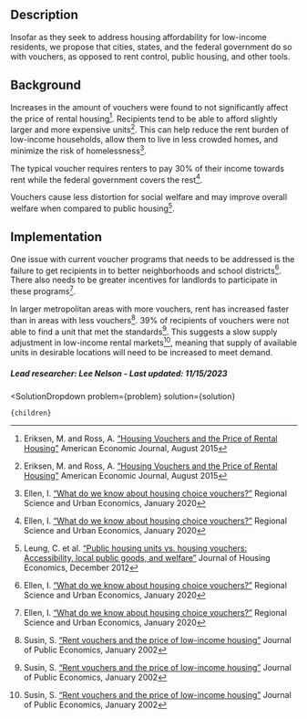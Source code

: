 

## Description
Insofar as they seek to address housing affordability for low-income residents, we propose that cities, states, and the federal government do so with vouchers, as opposed to rent control, public housing, and other tools.

## Background
Increases in the amount of vouchers were found to not significantly affect the price of rental housing[^”1”]. Recipients tend to be able to afford slightly larger and more expensive units[^”1”]. This can help reduce the rent burden of low-income households, allow them to live in less crowded homes, and minimize the risk of homelessness[^”2”].

The typical voucher requires renters to pay 30% of their income towards rent while the federal government covers the rest[^”2”].

Vouchers cause less distortion for social welfare and may improve overall welfare when compared to public housing[^”3”].

## Implementation
One issue with current voucher programs that needs to be addressed is the failure to get recipients in to better neighborhoods and school districts[^”2”]. There also needs to be greater incentives for landlords to participate in these programs[^”2”].

In larger metropolitan areas with more vouchers, rent has increased faster than in areas with less vouchers[^”4”]. 39% of recipients of vouchers were not able to find a unit that met the standards[^”4”]. This suggests a slow supply adjustment in low-income rental markets[^”4”], meaning that supply of available units in desirable locations will need to be increased to meet demand.

##### Lead researcher: Lee Nelson - Last updated: 11/15/2023

[^”1”]: Eriksen, M. and Ross, A. [“Housing Vouchers and the Price of Rental Housing”](https://www.aeaweb.org/articles?id=10.1257/pol.20130064) American Economic Journal, August 2015

[^”2”]: Ellen, I. [“What do we know about housing choice vouchers?”](https://doi.org/10.1016/j.regsciurbeco.2018.07.003) Regional Science and Urban Economics, January 2020

[^”3”]: Leung, C. et al. [“Public housing units vs. housing vouchers: Accessibility, local public goods, and welfare”](https://doi.org/10.1016/j.jhe.2012.08.002) Journal of Housing Economics, December 2012

[^”4”]: Susin, S. [“Rent vouchers and the price of low-income housing”](https://doi.org/10.1016/S0047-2727(01)00081-0) Journal of Public Economics, January 2002


  <SolutionDropdown 
    problem={problem} 
    solution={solution}
  >
    {children}
  </SolutionDropdown>